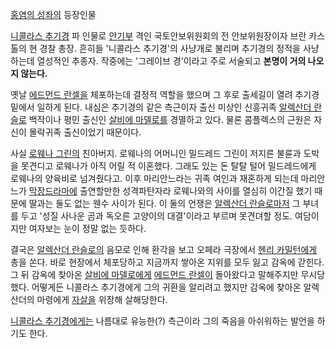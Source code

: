 [[홍염의 성좌]]의 등장인물

[[니콜라스 추기경]] 파 인물로 [[국가안전기획부|안기부]] 격인 국토안보위원회의 전 안보위원장이자 브란 카스톨의 현 경찰 총장.
흔히들 '니콜라스 추기경'의 사냥개로 불리며 추기경의 정적을 사냥하는데 열성적인 추종자. 작중에는 '그레이브 경'이라고 주로 서술되고 '''본명이 거의 나오지 않는다.'''

옛날 [[에드먼드 란셀]]을 체포하는데 결정적 역할을 했으며 그 후로 출세길이 열려 추기경 밑에서 일하게 된다. 
내심은 추기경의 같은 측근이자 출신 미상인 신흥귀족 [[알렉산더 란슬로]] 백작이나 평민 출신인 [[살비에 마델로]]를 경멸하고 있다. 물론 콤플렉스의 근원은 자신이 몰락귀족 출신이었기 때문이다.

사실 [[로웨나 그린]]의 친아버지. 로웨나의 어머니인 밀드레드 그린이 저지른 불륜과 도박을 못견디고 로웨나가 아직 어릴 적 이혼했다. 그래도 있는 돈 탈탈 털어 밀드레드에게 로웨나의 양육비로 넘겨줬다고. 
이후 마리안느라는 귀족 여인과 재혼하게 되는데 마리안느가 [[막장드라마]]에 출연할만한 성격파탄자라 로웨나와의 사이를 열심히 이간질 했기 때문에 딸과는 둘도 없는 웬수 사이가 된다. 이 둘의 언쟁은 [[알렉산더 란슬로]]마저 그 부녀를 두고 '성질 사나운 곰과 독오른 고양이의 대결'이라고 부르며 못견뎌할 정도. 여담이지만 여자보는 눈이 정말 없는 듯하다.

결국은 [[알렉산더 란슬로]]의 음모로 인해 환각을 보고 오페라 극장에서 [[헨리 카밀턴]]에게 총을 쏜다. 바로 현장에서 체포당하고 지금까지 쌓아온 지위를 모두 잃고 감옥에 갇힌다. 그 뒤 감옥에 찾아온 [[살비에 마델로]]에게 [[에드먼드 란셀]]이 돌아왔다고 말해주지만 무시당했다. 어떻게든 니콜라스 추기경에게 그의 귀환을 알리려고 했지만 감옥에 찾아온 알렉산더의 마령에게 [[자살]]을 위장해 살해당한다.

[[니콜라스 추기경]]에게는 나름대로 유능한(?) 측근이라 그의 죽음을 아쉬워하는 발언을 하기도 한다.


 
